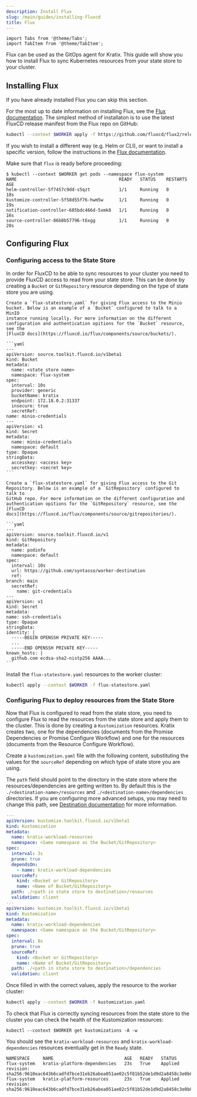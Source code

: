 ```yaml
---
description: Install Flux
slug: /main/guides/installing-fluxcd
title: Flux
---
```

```mdx-code-block
import Tabs from '@theme/Tabs';
import TabItem from '@theme/TabItem';
```

Flux can be used as the GitOps agent for Kratix. This guide will show you how to
install Flux to sync Kubernetes resources from your state store to your cluster.

## Installing Flux

If you have already installed Flux you can skip this section.

For the most up to date information on installing Flux, see the [Flux
documentation](https://fluxcd.io/docs/installation/). The simplest method of
installaton is to use the latest FluxCD release manifest from the Flux repo on
GitHub:

```bash
kubectl --context $WORKER apply -f https://github.com/fluxcd/flux2/releases/latest/download/install.yaml
```

If you wish to install a different way (e.g. Helm or CLI), or want to install a specific version,
follow the instructions in the [Flux documentation](https://fluxcd.io/docs/installation/).

Make sure that `flux` is ready before proceeding:

```shell-session
$ kubectl --context $WORKER get pods --namespace flux-system
NAME                                       READY   STATUS    RESTARTS   AGE
helm-controller-5f7457c9dd-s5qzt           1/1     Running   0          18s
kustomize-controller-5f58d55f76-hwm5w      1/1     Running   0          19s
notification-controller-685bdc466d-5xmk8   1/1     Running   0          16s
source-controller-86b8b57796-t6xgg         1/1     Running   0          20s
```

## Configuring Flux
### Configuring access to the State Store
In order for FluxCD to be able to sync resources to your cluster you need to provide
FluxCD access to read from your state store. This can be done by creating a `Bucket` or `GitRepository`
resource depending on the type of state store you are using.

<Tabs className="boxedTabs" groupId="stateStore">

  <TabItem value="minio" label="Bucket (on KinD)">

    Create a `flux-statestore.yaml` for giving Flux access to the Minio
    bucket. Below is an example of a `Bucket` configured to talk to a MinIO
    instance running locally. For more information on the different
    configuration and authentication opitions for the `Bucket` resource, see the
    [FluxCD docs](https://fluxcd.io/flux/components/source/buckets/).

    ```yaml
    ---
    apiVersion: source.toolkit.fluxcd.io/v1beta1
    kind: Bucket
    metadata:
      name: <state store name>
      namespace: flux-system
    spec:
      interval: 10s
      provider: generic
      bucketName: kratix
      endpoint: 172.18.0.2:31337
      insecure: true
      secretRef:
	name: minio-credentials
    ---
    apiVersion: v1
    kind: Secret
    metadata:
      name: minio-credentials
      namespace: default
    type: Opaque
    stringData:
      accesskey: <access key>
      secretkey: <secret key>
    ```
  </TabItem>

  <TabItem value="git" label="Git Repository">

    Create a `flux-statestore.yaml` for giving Flux access to the Git
    Repository. Below is an example of a `GitRepository` configured to talk to
    GitHub repo. For more information on the different configuration and
    authentication opitions for the `GitRepository` resource, see the [FluxCD
    docs](https://fluxcd.io/flux/components/source/gitrepositories/).

    ```yaml
    ---
    apiVersion: source.toolkit.fluxcd.io/v1
    kind: GitRepository
    metadata:
      name: podinfo
      namespace: default
    spec:
      interval: 10s
      url: https://github.com/syntasso/worker-destination
      ref:
	branch: main
      secretRef:
        name: git-credentials
    ---
    apiVersion: v1
    kind: Secret
    metadata:
    name: ssh-credentials
    type: Opaque
    stringData:
    identity: |
      -----BEGIN OPENSSH PRIVATE KEY-----
      ...
      -----END OPENSSH PRIVATE KEY-----
    known_hosts: |
      github.com ecdsa-sha2-nistp256 AAAA...
    ```
  </TabItem>

</Tabs>

Install the `flux-statestore.yaml` resources to the worker cluster:

```bash
kubectl apply --context $WORKER -f flux-statestore.yaml
```

### Configuring Flux to deploy resources from the State Store

Now that Flux is configured to read from the state store, you need to configure
Flux to read the resources from the state store and apply them to the cluster.
This is done by creating a `Kustomization` resources. Kratix creates two, one
for the dependencies (documents from the Promise Dependencies or Promise
Configure Workflow) and one for the resources (documents from the Resource
Configure Workflow).

Create a `kustomization.yaml` file with the following content, substituting the values
for the `sourceRef` depending on which type of state store you are using.

The `path` field should point to the directory in the state store where the
resources/dependencies are getting written to. By default this is the
`./<destination-name>/resources` and `./<destination-name>/dependencies`
directories. If you are configuring more advanced setups, you may need to change
this path, see [Destination documentation](../reference/destinations/intro)
for more information.

```yaml
---
apiVersion: kustomize.toolkit.fluxcd.io/v1beta1
kind: Kustomization
metadata:
  name: kratix-workload-resources
  namespace: <Same namespace as the Bucket/GitRepository>
spec:
  interval: 3s
  prune: true
  dependsOn:
    - name: kratix-workload-dependencies
  sourceRef:
    kind: <Bucket or GitRepository>
    name: <Name of Bucket/GitRepository>
  path: ./<path in state store to destination>/resources
  validation: client
---
apiVersion: kustomize.toolkit.fluxcd.io/v1beta1
kind: Kustomization
metadata:
  name: kratix-workload-dependencies
  namespace: <Same namespace as the Bucket/GitRepository>
spec:
  interval: 8s
  prune: true
  sourceRef:
    kind: <Bucket or GitRepository>
    name: <Name of Bucket/GitRepository>
  path: ./<path in state store to destination>/dependencies
  validation: client
```

Once filled in with the correct values, apply the resource to the worker
cluster:

```bash
kubectl apply --context $WORKER -f kustomization.yaml
```

To check that Flux is correctly syncing resources from the state store to the
cluster you can check the health of the Kustomization resources:

```shell-session
kubectl --context $WORKER get kustomizations -A -w
```

You should see the `kratix-workload-resources` and `kratix-workload-dependencies`
resources eventually get in the `Ready` state.
```
NAMESPACE     NAME                           AGE   READY   STATUS
flux-system   kratix-platform-dependencies   23s   True    Applied revision: sha256:9610eac643b6cadfd7bce31eb26abea051ae02c5f81b52de1d9d2a8458c3e0b8
flux-system   kratix-platform-resources      23s   True    Applied revision: sha256:9610eac643b6cadfd7bce31eb26abea051ae02c5f81b52de1d9d2a8458c3e0b8
```

